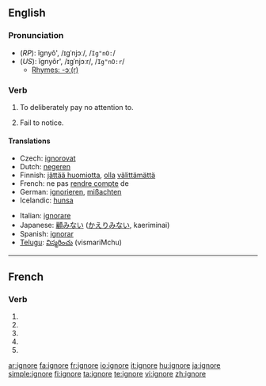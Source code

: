 {{see|ignoré}}
==English==

===Pronunciation===
* (''RP''): ĭgnyô', /ɪɡˈnjɔː/, /<tt>Ig"nO:</tt>/
* (''US''): ĭgnyôr', /ɪɡˈnjɔːr/, /<tt>Ig"nO:r</tt>/
** [[rhymes:English:-ɔː(r)|Rhymes: -ɔː(r)]]

===Verb===
{{en-verb|ignor|ing}}

# To deliberately pay no attention to.
# {{obsolete}} Fail to notice.

====Translations====
{{trans-top|to deliberately pay no attention to}}
* Czech: [[ignorovat]]
* Dutch: [[negeren]]
* Finnish: [[jättää huomiotta]], [[olla]] [[välittää|välittämättä]]
* French: ne pas [[rendre compte]] de<!--note: "ignorer" is incorrect; this means "to be ignorant of", not "to ignore"-->
* German: [[ignorieren]], [[mißachten]]
* Icelandic: [[hunsa]]
{{trans-mid}}
* Italian: [[ignorare]]
* Japanese: [[顧みない]] ([[かえりみない]], kaeriminai)
* Spanish: [[ignorar]]
* [[Telugu]]: [[విస్మరించు]] (vismariMchu)
{{trans-bottom}}

----

==French==

===Verb===
{{fr-verb-form}}

# {{form of|[[first-person|First-person]] [[singular]] [[present indicative]]|ignorer|lang=French}}
# {{form of|[[third-person|Third-person]] [[singular]] [[present indicative]]| ignorer|lang=French}}
# {{form of|First-person singular [[present subjunctive]]|ignorer|lang=French}}
# {{form of|[[third-person|Third-person]] singular [[present subjunctive]]| ignorer|lang=French}}
# {{form of|Second-person singular [[imperative]]|ignorer |lang=French}}

[[ar:ignore]]
[[fa:ignore]]
[[fr:ignore]]
[[io:ignore]]
[[it:ignore]]
[[hu:ignore]]
[[ja:ignore]]
[[simple:ignore]]
[[fi:ignore]]
[[ta:ignore]]
[[te:ignore]]
[[vi:ignore]]
[[zh:ignore]]